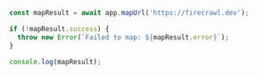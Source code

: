 ```js Node
const mapResult = await app.mapUrl('https://firecrawl.dev');

if (!mapResult.success) {
  throw new Error(`Failed to map: ${mapResult.error}`);
}

console.log(mapResult);
```
